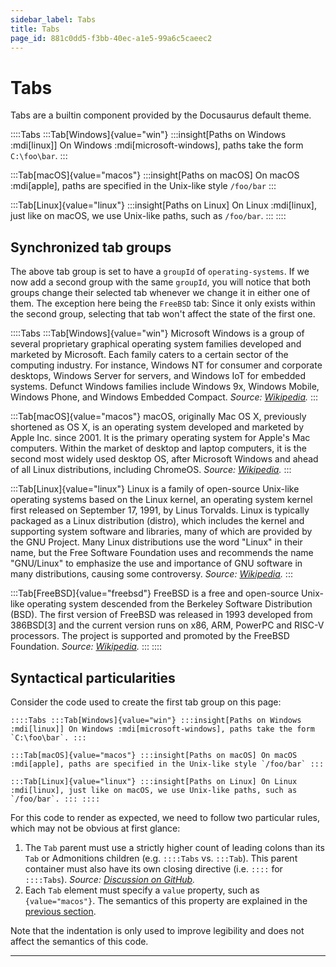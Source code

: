 ```yaml
---
sidebar_label: Tabs
title: Tabs
page_id: 881c0dd5-f3bb-40ec-a1e5-99a6c5caeec2
---
```


# Tabs

Tabs are a builtin component provided by the Docusaurus default theme.

::::Tabs :::Tab[Windows]{value="win"} :::insight[Paths on Windows :mdi[linux]] On Windows :mdi[microsoft-windows], paths take the form `C:\foo\bar`. :::

:::Tab[macOS]{value="macos"} :::insight[Paths on macOS] On macOS :mdi[apple], paths are specified in the Unix-like style `/foo/bar` :::

:::Tab[Linux]{value="linux"} :::insight[Paths on Linux] On Linux :mdi[linux], just like on macOS, we use Unix-like paths, such as `/foo/bar`. ::: ::::

## Synchronized tab groups

The above tab group is set to have a `groupId` of `operating-systems`. If we now add a second group with the same `groupId`, you will notice that both groups change their selected tab whenever we change it in either one of them. The exception here being the `FreeBSD` tab: Since it only exists within the second group, selecting that tab won't affect the state of the first one.

::::Tabs :::Tab[Windows]{value="win"} Microsoft Windows is a group of several proprietary graphical operating system families developed and marketed by Microsoft. Each family caters to a certain sector of the computing industry. For instance, Windows NT for consumer and corporate desktops, Windows Server for servers, and Windows IoT for embedded systems. Defunct Windows families include Windows 9x, Windows Mobile, Windows Phone, and Windows Embedded Compact. _Source: [Wikipedia](https://en.wikipedia.org/wiki/Microsoft_Windows)._ :::

:::Tab[macOS]{value="macos"} macOS, originally Mac OS X, previously shortened as OS X, is an operating system developed and marketed by Apple Inc. since 2001. It is the primary operating system for Apple's Mac computers. Within the market of desktop and laptop computers, it is the second most widely used desktop OS, after Microsoft Windows and ahead of all Linux distributions, including ChromeOS. _Source: [Wikipedia](https://en.wikipedia.org/wiki/MacOS)._ :::

:::Tab[Linux]{value="linux"} Linux is a family of open-source Unix-like operating systems based on the Linux kernel, an operating system kernel first released on September 17, 1991, by Linus Torvalds. Linux is typically packaged as a Linux distribution (distro), which includes the kernel and supporting system software and libraries, many of which are provided by the GNU Project. Many Linux distributions use the word "Linux" in their name, but the Free Software Foundation uses and recommends the name "GNU/Linux" to emphasize the use and importance of GNU software in many distributions, causing some controversy. _Source: [Wikipedia](https://en.wikipedia.org/wiki/Linux)._ :::

:::Tab[FreeBSD]{value="freebsd"} FreeBSD is a free and open-source Unix-like operating system descended from the Berkeley Software Distribution (BSD). The first version of FreeBSD was released in 1993 developed from 386BSD[3] and the current version runs on x86, ARM, PowerPC and RISC-V processors. The project is supported and promoted by the FreeBSD Foundation. _Source: [Wikipedia](https://en.wikipedia.org/wiki/FreeBSD)._ ::: ::::

## Syntactical particularities

Consider the code used to create the first tab group on this page:

```mdx
::::Tabs :::Tab[Windows]{value="win"} :::insight[Paths on Windows :mdi[linux]] On Windows :mdi[microsoft-windows], paths take the form `C:\foo\bar`. :::

:::Tab[macOS]{value="macos"} :::insight[Paths on macOS] On macOS :mdi[apple], paths are specified in the Unix-like style `/foo/bar` :::

:::Tab[Linux]{value="linux"} :::insight[Paths on Linux] On Linux :mdi[linux], just like on macOS, we use Unix-like paths, such as `/foo/bar`. ::: ::::
```

For this code to render as expected, we need to follow two particular rules, which may not be obvious at first glance:

1. The `Tab` parent must use a strictly higher count of leading colons than its `Tab` or Admonitions children (e.g. `::::Tabs` vs. `:::Tab`). This parent container must also have its own closing directive (i.e. `::::` for `::::Tabs`). _Source: [Discussion on GitHub](https://github.com/micromark/micromark-extension-directive/issues/8#issuecomment-965878986)._
2. Each `Tab` element must specify a `value` property, such as `{value="macos"}`. The semantics of this property are explained in the [previous section](#synchronized-tab-groups).

Note that the indentation is only used to improve legibility and does not affect the semantics of this code.

---
